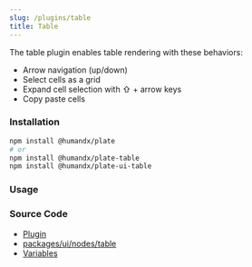 ```yaml
---
slug: /plugins/table
title: Table
---
```


The table plugin enables table rendering with these behaviors:

- Arrow navigation (up/down)
- Select cells as a grid
- Expand cell selection with ⇧ + arrow keys
- Copy paste cells

### Installation

```bash npm2yarn
npm install @humandx/plate
# or
npm install @humandx/plate-table
npm install @humandx/plate-ui-table
```

### Usage


<TableSandpack />

### Source Code

- [Plugin](https://github.com/udecode/plate/blob/main/packages/nodes/table/src/createTablePlugin.ts)
- [packages/ui/nodes/table](https://github.com/udecode/plate/tree/main/packages/ui/nodes/table/src)
- [Variables](https://github.com/udecode/plate/blob/main/examples/src)

